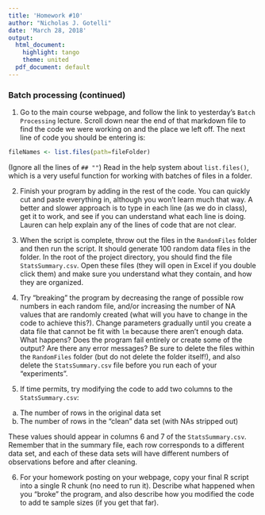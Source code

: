 ```yaml
---
title: 'Homework #10'
author: "Nicholas J. Gotelli"
date: 'March 28, 2018'
output:
  html_document:
    highlight: tango
    theme: united
  pdf_document: default
---
```


### Batch processing (continued)

1. Go to the main course webpage, and follow the link to yesterday's `Batch Processing` lecture. Scroll down near the end of that markdown file to find the code we were working on and the place we left off. The next line of code you should be entering is:

```r
fileNames <- list.files(path=fileFolder)
```

(Ignore all the lines of `## ""`) Read in the help system about `list.files()`, which is a very useful function for working with batches of files in a folder.

2. Finish your program by adding in the rest of the code. You can quickly cut and paste everything in, although you won't learn much that way. A better and slower approach is to type in each line (as we do in class), get it to work, and see if you can understand what each line is doing. Lauren can help explain any of the lines of code that are not clear.

3. When the script is complete, throw out the files in the `RandomFiles` folder and then run the script. It should generate 100 random data files in the folder. In the root of the project directory, you should find the file `StatsSummary.csv`. Open these files (they will open in Excel if you double click them) and make sure you understand what they contain, and how they are organized.

4. Try "breaking" the program by decreasing the range of possible row numbers in each random file, and/or increasing the number of NA values that are randomly created (what will you have to change in the code to achieve this?). Change parameters gradually until you create a data file that cannot be fit with `lm` because there aren't enough data. What happens? Does the program fail entirely or create some of the output? Are there any error messages? Be sure to delete the files within the `RandomFiles` folder (but do not delete the folder itself!), and also delete the `StatsSummary.csv` file before you run each of your "experiments".

5. If time permits, try modifying the code to add two columns to the `StatsSummary.csv`:

a) The number of rows in the original data set
b) The number of rows in the "clean" data set (with NAs stripped out)

These values should appear in columns 6 and 7 of the `StatsSummary.csv`. Remember that in the summary file, each row corresponds to a different data set, and each of these data sets will have different numbers of observations before and after cleaning.

6. For your homework posting on your webpage, copy your final R script into a single R chunk (no need to run it). Describe what happened when you "broke" the program, and also describe how you modified the code to add te sample sizes (if you get that far). 
